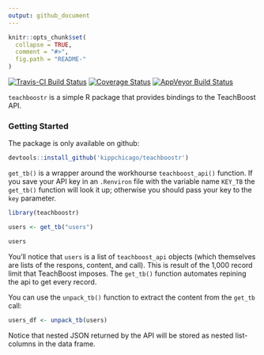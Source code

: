 ```yaml
---
output: github_document
---
```


<!-- README.md is generated from README.Rmd. Please edit that file -->

```r
knitr::opts_chunk$set(
  collapse = TRUE,
  comment = "#>",
  fig.path = "README-"
)
```
[![Travis-CI Build Status](https://travis-ci.org/kippchicago/teachboostr.svg?branch=master)](https://travis-ci.org/kippchicago/teachboostr)
[![Coverage Status](https://img.shields.io/codecov/c/github/kippchicago/teachboostr/master.svg)](https://codecov.io/github/kippchicago/teachboostr?branch=master)
[![AppVeyor Build Status](https://ci.appveyor.com/api/projects/status/github/kippchicago/teachboostr?branch=master&svg=true)](https://ci.appveyor.com/project/kippchicago/teachboostr)

`teachboostr` is a simple R package that provides bindings to the TeachBoost API.

### Getting Started

The package is only available on github:
```r
devtools::install_github('kippchicago/teachboostr')
```

`get_tb()` is a wrapper around the workhourse `teachboost_api()` function. If you save your API key in an `.Renviron` file with the variable name `KEY_TB` the `get_tb()` function will look it up; otherwise you should pass your key to the `key` parameter.

```r
library(teachboostr)

users <- get_tb("users")

users
```
You'll notice that `users` is a list of `teachboost_api` objects (which themselves are lists of the respons, content, and call).  This is result of the 1,000 record limit that TeachBoost imposes. The `get_tb()` function automates repining the api to get every record. 

You can use the `unpack_tb()` function to extract the content from the `get_tb` call:

```r
users_df <- unpack_tb(users)
```

Notice that nested JSON returned by the API will be stored as nested list-columns in the data frame.


